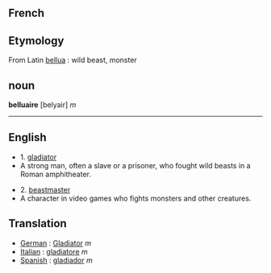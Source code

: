 ==French==



==Etymology==
From Latin [[bellua]] : wild beast, monster

==noun==

'''belluaire''' [belyair] ''m''

----
==English==


*1. [[gladiator]] 
*A strong man, often a slave or a prisoner, who fought wild beasts in a Roman amphitheater.


*2. [[beastmaster]]
*A character in video games who fights monsters and other creatures.

==Translation==

*[[German]] : [[Gladiator]] ''m''
*[[Italian]] : [[gladiatore]] ''m''
*[[Spanish]] : [[gladiador]] ''m''